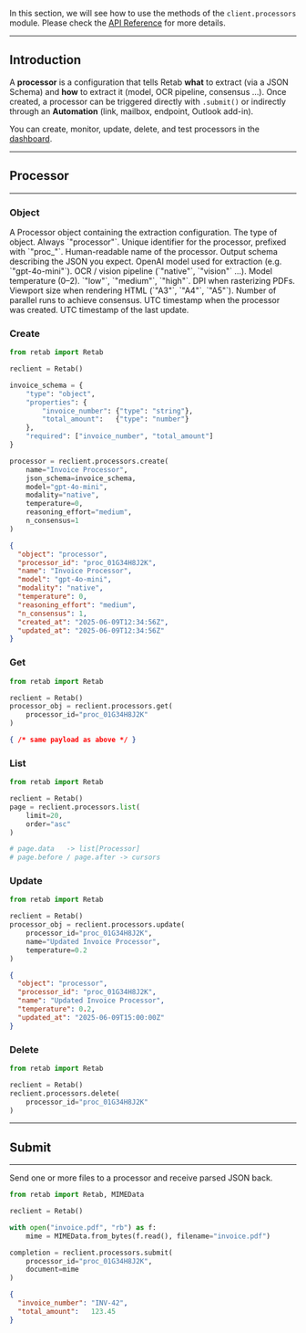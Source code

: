 In this section, we will see how to use the methods of the `client.processors` module.
Please check the [API Reference](https://docs.retab.dev/api-reference/processors/create) for more details.

---

## Introduction

A **processor** is a configuration that tells Retab **what** to extract (via a JSON Schema) and **how** to extract it (model, OCR pipeline, consensus …).
Once created, a processor can be triggered directly with `.submit()` or indirectly through an **Automation** (link, mailbox, endpoint, Outlook add-in).

You can create, monitor, update, delete, and test processors in the [dashboard](https://www.retab.dev/dashboard/processors).

---

## Processor

---

### Object

<ResponseField name="Object" type="Processor">
A Processor object containing the extraction configuration.
  <Expandable title="properties">

<ResponseField name="object" type="string">
  The type of object. Always `"processor"`.
</ResponseField>

<ResponseField name="processor_id" type="string">
  Unique identifier for the processor, prefixed with `"proc_"`.
</ResponseField>

<ResponseField name="name" type="string">
  Human-readable name of the processor.
</ResponseField>

<ResponseField name="json_schema" type="Dict[str, Any]">
  Output schema describing the JSON you expect.
</ResponseField>

<ResponseField name="model" type="string">
  OpenAI model used for extraction (e.g. `"gpt-4o-mini"`).
</ResponseField>

<ResponseField name="modality" type="string">
  OCR / vision pipeline (`"native"`, `"vision"` …).
</ResponseField>

<ResponseField name="temperature" type="float">
  Model temperature (0–2).
</ResponseField>

<ResponseField name="reasoning_effort" type="string">
  `"low"`, `"medium"`, `"high"`.
</ResponseField>

<ResponseField name="image_resolution_dpi" type="int">
  DPI when rasterizing PDFs.
</ResponseField>

<ResponseField name="browser_canvas" type="string">
  Viewport size when rendering HTML (`"A3"`, `"A4"`, `"A5"`).
</ResponseField>

<ResponseField name="n_consensus" type="int">
  Number of parallel runs to achieve consensus.
</ResponseField>

<ResponseField name="created_at" type="datetime">
  UTC timestamp when the processor was created.
</ResponseField>

<ResponseField name="updated_at" type="datetime">
  UTC timestamp of the last update.
</ResponseField>

  </Expandable>
</ResponseField>

### Create

<CodeGroup>

```python Request
from retab import Retab

reclient = Retab()

invoice_schema = {
    "type": "object",
    "properties": {
        "invoice_number": {"type": "string"},
        "total_amount":   {"type": "number"}
    },
    "required": ["invoice_number", "total_amount"]
}

processor = reclient.processors.create(
    name="Invoice Processor",
    json_schema=invoice_schema,
    model="gpt-4o-mini",
    modality="native",
    temperature=0,
    reasoning_effort="medium",
    n_consensus=1
)
```

```json Response
{
  "object": "processor",
  "processor_id": "proc_01G34H8J2K",
  "name": "Invoice Processor",
  "model": "gpt-4o-mini",
  "modality": "native",
  "temperature": 0,
  "reasoning_effort": "medium",
  "n_consensus": 1,
  "created_at": "2025-06-09T12:34:56Z",
  "updated_at": "2025-06-09T12:34:56Z"
}
```

</CodeGroup>

### Get

<CodeGroup>

```python Request
from retab import Retab

reclient = Retab()
processor_obj = reclient.processors.get(
    processor_id="proc_01G34H8J2K"
)
```

```json Response
{ /* same payload as above */ }
```

</CodeGroup>

### List

<CodeGroup>

```python Request
from retab import Retab

reclient = Retab()
page = reclient.processors.list(
    limit=20,
    order="asc"
)

# page.data   -> list[Processor]
# page.before / page.after -> cursors
```

</CodeGroup>

### Update

<CodeGroup>

```python Request
from retab import Retab

reclient = Retab()
processor_obj = reclient.processors.update(
    processor_id="proc_01G34H8J2K",
    name="Updated Invoice Processor",
    temperature=0.2
)
```

```json Response
{
  "object": "processor",
  "processor_id": "proc_01G34H8J2K",
  "name": "Updated Invoice Processor",
  "temperature": 0.2,
  "updated_at": "2025-06-09T15:00:00Z"
}
```

</CodeGroup>

### Delete

<CodeGroup>

```python Request
from retab import Retab

reclient = Retab()
reclient.processors.delete(
    processor_id="proc_01G34H8J2K"
)
```

</CodeGroup>

---

## Submit

---

Send one or more files to a processor and receive parsed JSON back.

<CodeGroup>

```python Request
from retab import Retab, MIMEData

reclient = Retab()

with open("invoice.pdf", "rb") as f:
    mime = MIMEData.from_bytes(f.read(), filename="invoice.pdf")

completion = reclient.processors.submit(
    processor_id="proc_01G34H8J2K",
    document=mime
)
```

```json Response
{
  "invoice_number": "INV-42",
  "total_amount":   123.45
}
```

</CodeGroup>
